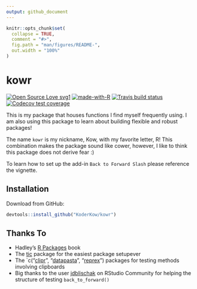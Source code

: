 ```yaml
---
output: github_document
---
```


<!-- README.md is generated from README.Rmd. Please edit that file -->

```r
knitr::opts_chunk$set(
  collapse = TRUE,
  comment = "#>",
  fig.path = "man/figures/README-",
  out.width = "100%"
)
```

# kowr

<!-- badges: start -->
[![Open Source Love svg1](https://badges.frapsoft.com/os/v1/open-source.svg?v=103)](https://github.com/ellerbrock/open-source-badges/)
[![made-with-R](https://img.shields.io/badge/Made%20with-R-1f425f.svg)](https://www.r-project.org/)
[![Travis build status](https://travis-ci.org/KoderKow/kowr.svg?branch=master)](https://travis-ci.org/KoderKow/kowr)
[![Codecov test coverage](https://codecov.io/gh/KoderKow/kowr/branch/master/graph/badge.svg)](https://codecov.io/gh/KoderKow/kowr?branch=master)
<!-- badges: end -->

This is my package that houses functions I find myself frequently using. I am also using this package to learn about building flexible and robust packages!

The name `kowr` is my nickname, Kow, with my favorite letter, R! This combination makes the package sound like cower, however, I like to think this package does not derive fear :)

To learn how to set up the add-in `Back to Forward Slash` please reference the vignette.

## Installation

Download from GitHub:

``` r
devtools::install_github("KoderKow/kowr")
```

## Thanks To

- Hadley's [R Packages](http://r-pkgs.had.co.nz/) book
- The [tic](https://github.com/ropenscilabs/tic) package for the easiest package setupever
- The `c("[clipr](https://github.com/mdlincoln/clipr)", "[datapasta](https://github.com/MilesMcBain/datapasta)", "[reprex](https://github.com/tidyverse/reprex)") packages for testing methods involving clipboards
- Big thanks to the user  [jdblischak](https://community.rstudio.com/t/internal-testing-using-clipr-and-testthat-in-terms-of-code-coverage/32872) on RStudio Community for helping the structure of testing `back_to_forward()`
